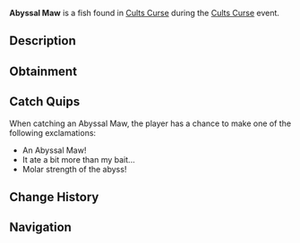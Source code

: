 {{FishInfobox
|image          = Abyssal Maw.png
|rarity         = Limited
|event          = Cults Curse
|sea            = First Sea
|location       = [[Cults Curse]]
|sublocation    = 
|sources        = Fishing Rod
|radar_location = 
|prog_speed     = -55
|xp             = 1100
|weather        = 
|time           = 
|season         = 
|bait           = 
|base_weight    = 1700
|base_value     = 2900
|weight_range   = 1100
|base_chance    = 18
|base_resil     = 10
}}
'''Abyssal Maw''' is a {{Rarity|Limited}} fish found in [[Cults Curse]] during the [[Cults Curse]] event.

== Description ==
{{Description|A gaping jagged maw rises from the abyss, with devastating hunger for more than what is imaginable.|Bestiary Entry}}

== Obtainment ==
{{Description|Can only be caught in the Cursed Pool.|Bestiary Hint}}
{{Fish Availability|
Cults Curse
|top_rods      = 
Free Spirit Rod\210408.29\172017.4;
Leviathan's Fang Rod\204250.63\168215.23;
Trident Rod\188761.43\154320.2;
Azure Of Lagoon\161500.7\136705.19;
No-Life Rod\139626.32\139210.96;
Krampus's Rod\93149.22\97031.39;
Magma Rod\90760.78\94543.41;
Magnet Rod\63010.29\60234.96;
Astralhook Rod\138261.55\138261.55;
Seraphic Rod\137410.71\137410.71;
Challenger's Rod\135486.19\135486.19;
Ethereal Prism Rod\135315.13\135315.13;
Rod Of The Forgotten Fang\125230.06\122491.35;
Blazebringer Rod\119576.9\119117.65;
Verdant Shear Rod\113145.64\111790.97;
Zeus Rod\111447.76\110491.07;
Rod Of The Depths\109161.91\108043.22;
Depthseeker Rod\108177.13\103880.38;
Rod Of The Exalted One\105727.48\102809.87;
Avalanche Rod\93707.5\91161.46;
Volcanic Rod\87673.65\84033.61;
Steady Rod\47331.01\34969.51
|recommended   = Trident Rod
}}

== Catch Quips ==
When catching an Abyssal Maw, the player has a chance to make one of the following exclamations:
* An Abyssal Maw!
* It ate a bit more than my bait...
* Molar strength of the abyss!

== Change History ==
{{Change History|{{subst:Current Version}}}}

== Navigation ==
{{Fish Navbox|Cults Curse}}